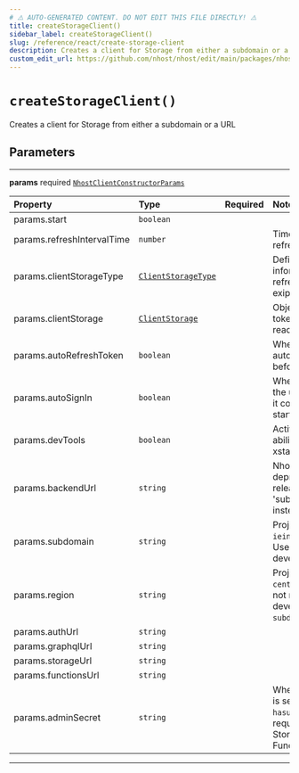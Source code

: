 ```yaml
---
# ⚠️ AUTO-GENERATED CONTENT. DO NOT EDIT THIS FILE DIRECTLY! ⚠️
title: createStorageClient()
sidebar_label: createStorageClient()
slug: /reference/react/create-storage-client
description: Creates a client for Storage from either a subdomain or a URL
custom_edit_url: https://github.com/nhost/nhost/edit/main/packages/nhost-js/src/clients/storage.ts#L9
---
```


# `createStorageClient()`

Creates a client for Storage from either a subdomain or a URL

## Parameters

---

**<span className="parameter-name">params</span>** <span className="optional-status">required</span> [`NhostClientConstructorParams`](/reference/docgen/react/types/nhost-client-constructor-params)

| Property                                                                                               | Type                                                                     | Required | Notes                                                                                                                                    |
| :----------------------------------------------------------------------------------------------------- | :----------------------------------------------------------------------- | :------: | :--------------------------------------------------------------------------------------------------------------------------------------- |
| <span className="parameter-name"><span className="light-grey">params.</span>start</span>               | <code>boolean</code>                                                     |          |                                                                                                                                          |
| <span className="parameter-name"><span className="light-grey">params.</span>refreshIntervalTime</span> | <code>number</code>                                                      |          | Time interval until token refreshes, in seconds                                                                                          |
| <span className="parameter-name"><span className="light-grey">params.</span>clientStorageType</span>   | [`ClientStorageType`](/reference/docgen/react/types/client-storage-type) |          | Define a way to get information about the refresh token and its exipration date.                                                         |
| <span className="parameter-name"><span className="light-grey">params.</span>clientStorage</span>       | [`ClientStorage`](/reference/docgen/react/types/client-storage)          |          | Object where the refresh token will be persisted and read locally.                                                                       |
| <span className="parameter-name"><span className="light-grey">params.</span>autoRefreshToken</span>    | <code>boolean</code>                                                     |          | When set to true, will automatically refresh token before it expires                                                                     |
| <span className="parameter-name"><span className="light-grey">params.</span>autoSignIn</span>          | <code>boolean</code>                                                     |          | When set to true, will parse the url on startup to check if it contains a refresh token to start the session with                        |
| <span className="parameter-name"><span className="light-grey">params.</span>devTools</span>            | <code>boolean</code>                                                     |          | Activate devTools e.g. the ability to connect to the xstate inspector                                                                    |
| <span className="parameter-name"><span className="light-grey">params.</span>backendUrl</span>          | <code>string</code>                                                      |          | Nhost backend URL Will be deprecated in a future release. Please look at 'subdomain' and 'region' instead.                               |
| <span className="parameter-name"><span className="light-grey">params.</span>subdomain</span>           | <code>string</code>                                                      |          | Project subdomain (e.g. `ieingiwnginwnfnegqwvdqwdwq`) Use `localhost` during local development                                           |
| <span className="parameter-name"><span className="light-grey">params.</span>region</span>              | <code>string</code>                                                      |          | Project region (e.g. `eu-central-1`) Project region is not required during local development (when `subdomain` is `localhost`)           |
| <span className="parameter-name"><span className="light-grey">params.</span>authUrl</span>             | <code>string</code>                                                      |          |                                                                                                                                          |
| <span className="parameter-name"><span className="light-grey">params.</span>graphqlUrl</span>          | <code>string</code>                                                      |          |                                                                                                                                          |
| <span className="parameter-name"><span className="light-grey">params.</span>storageUrl</span>          | <code>string</code>                                                      |          |                                                                                                                                          |
| <span className="parameter-name"><span className="light-grey">params.</span>functionsUrl</span>        | <code>string</code>                                                      |          |                                                                                                                                          |
| <span className="parameter-name"><span className="light-grey">params.</span>adminSecret</span>         | <code>string</code>                                                      |          | When set, the admin secret is sent as a header, `x-hasura-admin-secret`, for all requests to GraphQL, Storage, and Serverless Functions. |

---
